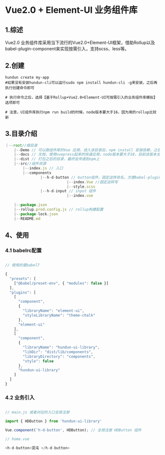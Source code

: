 
<Meta title="Hundun/标准化模版/UI组件库/Vue2.0业务组件库" />

# Vue2.0 + Element-UI 业务组件库

## 1.综述

Vue2.0 业务组件库采用当下流行的Vue2.0+Element-UI框架，借助Rollup以及babel-plugin-component来实现按需引入，支持scss、less等。

## 2.创建

```shell
hundun create my-app
#如果没有安装hundun-cli可以运行sudo npm install hundun-cli -g来安装，之后再执行创建命令即可

# 执行命令之后，选择【基于Rollup+Vue2.0+Element-UI可按需引入的业务组件库模拟】选项即可

# 注意，UI组件库执行npm run build的时候，node版本要大于16，因为用的rollup比较新
```

## 3.目录介绍


```javascript
｜--root//根目录
    |--Demo // 可以跑组件库的Vue 应用，进入该目录后，npm install 安装依赖，之后执行npm start即可，node版本要求14
    |--docs // 文档，使用vuepress起来的快速应用，node版本要大于18，目前该版本太高，无法跑Vue2.0的组件，写一下mdx转换成html还是可以的
    |--dist // 打包之后的目录，最终会传递到npm上
    |--src//组件资源
        |--index.js // 入口
        |--components
                |--h-d-button // button组件，固定这样命名，方便babel-plugin-component 按需引入
                            |--index.Vue //固定这样写
                            |--style.scss
                |--h-d-input // input 组件 
                            |--index.vue
      
    |--package.json
    |--rollup.prod.config.js // rollup构建配置
    |--package-lock.json
    |--README.md
```
## 4、使用

### 4.1 babelrc配置

```javascript

// 使用的是babel7

{
  "presets": [
    ["@babel/preset-env", { "modules": false }]
  ],
  "plugins": [
    [
      "component",
      {
        "libraryName": "element-ui",
        "styleLibraryName": "theme-chalk"
      },
      "element-ui"
    ],
    [
      "component",
      {
        "libraryName": "hundun-ui-library",
        "libDir": "dist/lib/components",
        "libraryDirectory": "components",
        "style": false
      },
      "hundun-ui-library"
    ]
  ]
}

```

### 4.2 业务引入

```javascript

// main.js 或者对应的入口全局注册

import { HDButton } from 'hundun-ui-library'

Vue.component('h-d-button', HDButton); // 全局注册 HDButton 组件

// home.vue

<h-d-button>混沌 </h-d-button>

```








